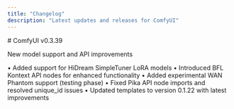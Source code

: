 ```yaml
---
title: "Changelog"
description: "Latest updates and releases for ComfyUI"
---
```


<Update label="0.3.39" description="December 19, 2024">
# ComfyUI v0.3.39

New model support and API improvements

• Added support for HiDream SimpleTuner LoRA models
• Introduced BFL Kontext API nodes for enhanced functionality
• Added experimental WAN Phantom support (testing phase)
• Fixed Pika API node imports and resolved unique_id issues
• Updated templates to version 0.1.22 with latest improvements
</Update>